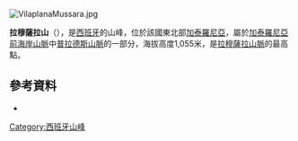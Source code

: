 [[Image:VilaplanaMussara.jpg|right]]
{{coord|41|15|28.73|N|1|3|20.80|E|type:mountain_region:ES-CT|display=title}}

'''拉穆薩拉山'''（{{lang-ca|La Mussara}}），是[[西班牙|西班牙]]的山峰，位於該國東北部[[加泰羅尼亞|加泰羅尼亞]]，屬於[[加泰羅尼亞前海岸山脈|加泰羅尼亞前海岸山脈]]中[[普拉德斯山脈|普拉德斯山脈]]的一部分，海拔高度1,055米，是[[拉穆薩拉山脈|拉穆薩拉山脈]]的最高點。

==參考資料==
*{{cite web|url=http://www.icc.cat/portal/|title=Mapa Topogràfic de Catalunya|publisher=Institut Cartogràfic de Catalunya|accessdate=May 22, 2010|archive-date=2008-09-26|archive-url=https://web.archive.org/web/20080926190409/http://www.icc.cat/portal/|dead-url=no}}

{{Spain-geo-stub}}
[[Category:西班牙山峰|Category:西班牙山峰]]
